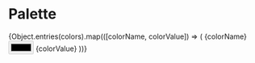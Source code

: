 
<Meta title="Mobilebet|Color System" />

# Palette

<Preview>
	<Story name="Palette">
		<article
			style={{
				display: 'grid',
				gridTemplateColumns: 'repeat(3, 1fr)',
				gridGap: '10px',
				gridAutoRows: 'minmax(100px, auto)'
			}}
		>
			{Object.entries(colors).map(([colorName, colorValue]) => (
				<label>
					{colorName}
					<input type="color" value={colorValue} disabled style={{display: 'block'}} />
					{colorValue}
				</label>
			))}
		</article>
	</Story>
</Preview>

